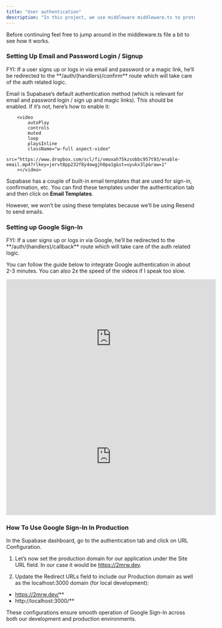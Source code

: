 ```yaml
---
title: "User authentication"
description: "In this project, we use middleware middleware.ts to protect our routes from unauthenticated access."
---
```


Before continuing feel free to jump around in the middleware.ts file a bit to see how it works.

### Setting Up Email and Password Login / Signup

<Info>
    FYI: If a user signs up or logs in via email and password or a magic link, he’ll be redirected
    to the **/auth/(handlers)/confirm** route which will take care of the auth related logic.
</Info>

Email is Supabase’s default authentication method (which is relevant for email and password login / sign up and magic links). This should be enabled. If it’s not, here’s how to enable it:

        <video
            autoPlay
            controls
            muted
            loop
            playsInline
            className="w-full aspect-video"
            src="https://www.dropbox.com/scl/fi/vmoxah75kzsobbc957t93/enable-email.mp4?rlkey=jervt8pp232f8y4owgjh0pa1g&st=uyukx3lp&raw=1"
        ></video>

Supabase has a couple of built-in email templates that are used for sign-in, confirmation, etc. You can find these templates under the authentication tab and then click on **Email Templates**.

However, we won’t be using these templates because we’ll be using Resend to send emails.

### Setting up Google Sign-In

<Info>
    FYI: If a user signs up or logs in via Google, he’ll be redirected to the
    **/auth/(handlers)/callback** route which will take care of the auth related logic.
</Info>

You can follow the guide below to integrate Google authentication in about 2-3 minutes. You can also 2x the speed of the videos if I speak too slow.

<Steps>
    <Step title="Set up Google Consent Screen">
        <iframe
            width="560"
            height="315"
            src="https://www.youtube.com/embed/vSqGYPYgRCI"
            title="YouTube video player"
            frameborder="0"
            allow="accelerometer; autoplay; clipboard-write; encrypted-media; gyroscope; picture-in-picture"
            allowfullscreen
        ></iframe>
    </Step>
    <Step title="Set Up Google Oauth Client">
        <iframe
            width="560"
            height="315"
            src="https://www.youtube.com/embed/I93yCfRhCQ4"
            title="YouTube video player"
            frameborder="0"
            allow="accelerometer; autoplay; clipboard-write; encrypted-media; gyroscope; picture-in-picture"
            allowfullscreen
        ></iframe>
    </Step>
</Steps>

### How To Use Google Sign-In In Production

In the Supabase dashboard, go to the authentication tab and click on URL Configuration.

1. Let’s now set the production domain for our application under the Site URL field. In our case it would be https://2mrw.dev.

2. Update the Redirect URLs field to include our Production domain as well as the localhost:3000 domain (for local development):

-   https://2mrw.dev/**
-   http://localhost:3000/\*\*

These configurations ensure smooth operation of Google Sign-In across both our development and production environments.
